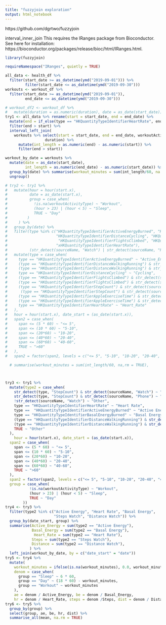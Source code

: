 ```yaml
---
title: "fuzzyjoin exploration"
output: html_notebook
---
```


https://github.com/dgrtwo/fuzzyjoin

interval_inner_join
This requires the IRanges package from Bioconductor. See here for installation: https://bioconductor.org/packages/release/bioc/html/IRanges.html.

```r
library(fuzzyjoin)

requireNamespace("IRanges", quietly = TRUE)
```


```r
all_data <- health_df %>% 
  filter(start_date >= as_datetime(ymd("2019-09-01"))) %>% 
         filter(start_date <= as_datetime(ymd("2019-09-30")))
workouts <- workout_df %>% 
  filter(start_date >= as_datetime(ymd("2019-09-01")),
         end_date <= as_datetime(ymd("2019-09-30")))
```

```r
# workout_df2 <- workout_df %>% 
#   mutate(duration = as.numeric(duration), date = as_date(start_date))
try1 <- all_data %>% rename(start = start_date, end = end_date) %>% 
  mutate(end = if_else(type == "HKQuantityTypeIdentifierHeartRate", end + seconds(1), end)) %>%   
  filter(end > start) %>% 
  interval_left_join(
    workouts %>% select(start = start_date, end = end_date, workoutActivityType, totalEnergyBurned,
                  duration) %>%
      mutate(int_length = as.numeric(end) - as.numeric(start)) %>% 
      filter(end > start))

workout_by_date = workouts %>% 
  mutate(date = as_date(start_date), 
         int_length = as.numeric(end_date) - as.numeric(start_date)) %>% 
  group_by(date) %>% summarise(workout_minutes = sum(int_length/60, na.rm = TRUE)) %>% 
  ungroup()

# try2 <- try1 %>% 
#   mutate(hour = hour(start.x),
#          date = as_date(start.x),
#          group = case_when(
#            !is.na(workoutActivityType) ~ "Workout",
#            (hour > 23) | (hour < 5) ~ "Sleep",
#            TRUE ~ "Day"
#         )
#     ) %>% 
#   group_by(date) %>%  
#   filter(type %in% c("HKQuantityTypeIdentifierActiveEnergyBurned", "HKQuantityTypeIdentifierDistanceWalkingRunning",
#                      "HKQuantityTypeIdentifierDistanceCycling", "HKQuantityTypeIdentifierStepCount",
#                       "HKQuantityTypeIdentifierFlightsClimbed", "HKQuantityTypeIdentifierAppleExerciseTime",
#                      "xHKQuantityTypeIdentifierHeartRate"),
#          (str_detect(sourceName, "Watch") | str_detect(sourceName, "Phone"))) %>% 
#   mutate(type = case_when(
#     type == "HKQuantityTypeIdentifierActiveEnergyBurned" ~ "Active_Energy",
#     (type == "HKQuantityTypeIdentifierDistanceWalkingRunning") & str_detect(sourceName, "Phone") ~ "Walking_Phone",
#     (type == "HKQuantityTypeIdentifierDistanceWalkingRunning") & str_detect(sourceName, "Watch") ~ "Walking_Watch",
#     type == "HKQuantityTypeIdentifierDistanceCycling" ~ "Cycling",
#     (type == "HKQuantityTypeIdentifierFlightsClimbed") & str_detect(sourceName, "Phone")  ~ "Climb_Phone",
#     (type == "HKQuantityTypeIdentifierFlightsClimbed") & str_detect(sourceName, "Watch")  ~ "Climb_Watch",
#     (type == "HKQuantityTypeIdentifierStepCount") & str_detect(sourceName, "Phone") ~ "Steps_Phone",
#      (type == "HKQuantityTypeIdentifierStepCount") & str_detect(sourceName, "Watch") ~ "Steps_Watch",
#     (type == "HKQuantityTypeIdentifierAppleExerciseTime") & str_detect(sourceName, "Phone") ~ "Exercise_Phone",
#     (type == "HKQuantityTypeIdentifierAppleExerciseTime") & str_detect(sourceName, "Watch") ~ "Exercise_Watch",
#     type == "HKQuantityTypeIdentifierHeartRate" ~ "Heart_Rate"
#   ),
#   hour = hour(start.x), date_start = (as_date(start.x)),
#   span2 = case_when(
#     span <= (5 * 60) ~ "<= 5",
#     span <= (10 * 60) ~ "5-10",
#     span <= (20*60) ~ "10-20",
#     span <= (40*60) ~ "20-40",
#     span <= (60*60) ~ "40-60",
#     TRUE ~ ">60"
#   ),
#   span2 = factor(span2, levels = c("<= 5", "5-10", "10-20", "20-40", "40-60", ">60" )))

  # summarise(workout_minutes = sum(int_length/60, na,rm = TRUE),




```


```r
try3 <- try1 %>% 
  mutate(type2 = case_when(
    str_detect(type, "StepCount") & str_detect(sourceName, "Watch") ~ "Steps Watch",
    str_detect(type, "StepCount") & str_detect(sourceName, "Phone") ~ "Steps Phone",
    !str_detect(sourceName, "Watch") ~ "Other",
    type == "HKQuantityTypeIdentifierHeartRate" ~ "Heart Rate",
    type ==  "HKQuantityTypeIdentifierActiveEnergyBurned" ~ "Active Energy",
    type == "HKQuantityTypeIdentifierBasalEnergyBurned" ~ "Basal Energy",
    (type == "HKQuantityTypeIdentifierDistanceWalkingRunning") & str_detect(sourceName, "Watch") ~ "Distance Watch",
    (type == "HKQuantityTypeIdentifierDistanceWalkingRunning") & str_detect(sourceName, "Phone") ~ "Distance Phone",
    TRUE ~ "Other"
  ),
    hour = hour(start.x), date_start = (as_date(start.x)),
  span2 = case_when(
    span <= (5 * 60) ~ "<= 5",
    span <= (10 * 60) ~ "5-10",
    span <= (20*60) ~ "10-20",
    span <= (40*60) ~ "20-40",
    span <= (60*60) ~ "40-60",
    TRUE ~ ">60"
  ),
  span2 = factor(span2, levels = c("<= 5", "5-10", "10-20", "20-40", "40-60", ">60" )),
  group = case_when(
           !is.na(workoutActivityType) ~ "Workout",
           (hour > 23) | (hour < 5) ~ "Sleep",
           TRUE ~ "Day"
        ))
try4 <- try3 %>% 
  filter(type2 %in% c("Active Energy", "Heart Rate", "Basal Energy", 
                      "Steps Watch", "Distance Watch")) %>% 
  group_by(date_start, group) %>% 
  summarise(Active_Energy = sum(type2 == "Active Energy"),
            Basal_Energy = sum(type2 == "Basal Energy"),
             Heart_Rate = sum(type2 == "Heart Rate"),
            Steps = sum(type2 == "Steps Watch"),
            Distance = sum(type2 == "Distance Watch"),
           ) %>% 
  left_join(workout_by_date, by = c("date_start" = "date"))
try5 <- try4 %>% 
  mutate(
    workout_minutes = ifelse(is.na(workout_minutes), 0.0, workout_minutes),
    denom = case_when(
      group == "Sleep" ~ 6 * 60,
      group == "Day" ~ (18 * 60) - workout_minutes,
      group == "Workout" ~ workout_minutes
    ),
    ae = denom / Active_Energy, be = denom / Basal_Energy, 
    hr = denom / Heart_Rate, steps = denom /Steps, dist = denom / Distance) 
try6 <- try5 %>% 
  group_by(group) %>% 
  select(group, ae, be, hr, dist) %>% 
  summarise_all(mean, na.rm = TRUE)
  

```

